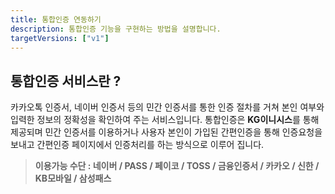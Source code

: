 ```yaml
---
title: 통합인증 연동하기
description: 통합인증 기능을 구현하는 방법을 설명합니다.
targetVersions: ["v1"]
---
```


## 통합인증 서비스란 ?

카카오톡 인증서, 네이버 인증서 등의 민간 인증서를 통한 인증 절차를 거쳐 본인 여부와 입력한 정보의
정확성을 확인하여 주는 서비스입니다. 통합인증은 **KG이니시스**를 통해 제공되며 민간 인증서를
이용하거나 사용자 본인이 가입된 간편인증을 통해 인증요청을 보내고 간편인증 페이지에서 인증처리를
하는 방식으로 이루어 집니다.

> **이용가능 수단 : 네이버 / PASS / 페이코 / TOSS / 금융인증서 / 카카오 / 신한 / KB모바일 / 삼성패스**

<img src="/gitbook-assets/ko/image (24) (2).png" alt="" data-size="original"/>
